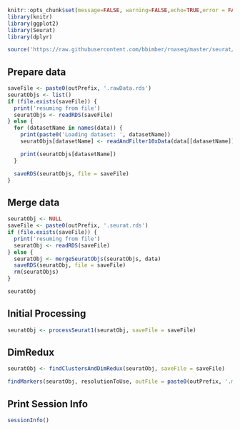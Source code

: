 ```r

knitr::opts_chunk$set(message=FALSE, warning=FALSE,echo=TRUE,error = FALSE)
library(knitr)
library(ggplot2)
library(Seurat)
library(dplyr)

source('https://raw.githubusercontent.com/bbimber/rnaseq/master/seurat/seuratFunctions.R')

```

## Prepare data

```r

saveFile <- paste0(outPrefix, '.rawData.rds')
seuratObjs <- list()
if (file.exists(saveFile)) {
  print('resuming from file')
  seuratObjs <- readRDS(saveFile)
} else {
  for (datasetName in names(data)) {
    print(paste0('Loading dataset: ', datasetName))
    seuratObjs[datasetName] <- readAndFilter10xData(data[[datasetName]], datasetName)

    print(seuratObjs[datasetName])
  }

  saveRDS(seuratObjs, file = saveFile)
}

```

## Merge data

```r

seuratObj <- NULL
saveFile <- paste0(outPrefix, '.seurat.rds')
if (file.exists(saveFile)) {
  print('resuming from file')
  seuratObj <- readRDS(saveFile)
} else {
  seuratObj <- mergeSeuratObjs(seuratObjs, data)
  saveRDS(seuratObj, file = saveFile)
  rm(seuratObjs)
}

seuratObj

```

## Initial Processing

```r

seuratObj <- processSeurat1(seuratObj, saveFile = saveFile)

```

## DimRedux

```r

seuratObj <- findClustersAndDimRedux(seuratObj, saveFile = saveFile)

findMarkers(seuratObj, resolutionToUse, outFile = paste0(outPrefix, '.markers.txt'), saveFileMarkers = paste0(outPrefix, '.markers.rds'))

```

## Print Session Info

```r

sessionInfo()

```

